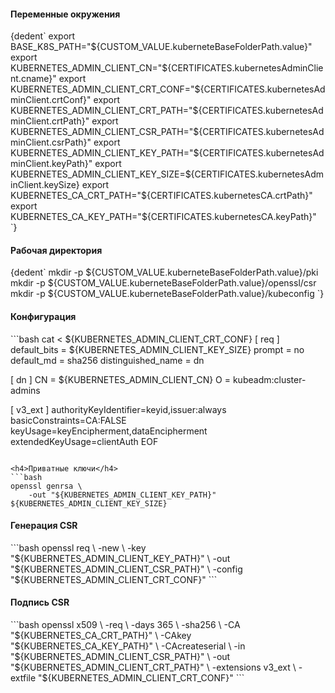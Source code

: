 

<h4>Переменные окружения</h4>
<CodeBlock language="bash">
    {dedent`
        export BASE_K8S_PATH="${CUSTOM_VALUE.kuberneteBaseFolderPath.value}"
        export KUBERNETES_ADMIN_CLIENT_CN="${CERTIFICATES.kubernetesAdminClient.cname}"
        export KUBERNETES_ADMIN_CLIENT_CRT_CONF="${CERTIFICATES.kubernetesAdminClient.crtConf}"
        export KUBERNETES_ADMIN_CLIENT_CRT_PATH="${CERTIFICATES.kubernetesAdminClient.crtPath}"
        export KUBERNETES_ADMIN_CLIENT_CSR_PATH="${CERTIFICATES.kubernetesAdminClient.csrPath}"
        export KUBERNETES_ADMIN_CLIENT_KEY_PATH="${CERTIFICATES.kubernetesAdminClient.keyPath}"
        export KUBERNETES_ADMIN_CLIENT_KEY_SIZE=${CERTIFICATES.kubernetesAdminClient.keySize}
        export KUBERNETES_CA_CRT_PATH="${CERTIFICATES.kubernetesCA.crtPath}"
        export KUBERNETES_CA_KEY_PATH="${CERTIFICATES.kubernetesCA.keyPath}"
    `}
</CodeBlock>

<h4>Рабочая директория</h4>
<CodeBlock language="bash">
    {dedent`
        mkdir -p ${CUSTOM_VALUE.kuberneteBaseFolderPath.value}/pki
        mkdir -p ${CUSTOM_VALUE.kuberneteBaseFolderPath.value}/openssl/csr
        mkdir -p ${CUSTOM_VALUE.kuberneteBaseFolderPath.value}/kubeconfig
    `}
</CodeBlock>

<h4>Конфигурация</h4>
```bash
cat <<EOF > ${KUBERNETES_ADMIN_CLIENT_CRT_CONF}
[ req ]
default_bits        = ${KUBERNETES_ADMIN_CLIENT_KEY_SIZE}
prompt              = no
default_md          = sha256
distinguished_name  = dn

[ dn ]
CN = ${KUBERNETES_ADMIN_CLIENT_CN}
O  = kubeadm:cluster-admins

[ v3_ext ]
authorityKeyIdentifier=keyid,issuer:always
basicConstraints=CA:FALSE
keyUsage=keyEncipherment,dataEncipherment
extendedKeyUsage=clientAuth
EOF
```

<h4>Приватные ключи</h4>
```bash
openssl genrsa \
    -out "${KUBERNETES_ADMIN_CLIENT_KEY_PATH}" ${KUBERNETES_ADMIN_CLIENT_KEY_SIZE}
```

<h4>Генерация CSR</h4>
```bash
openssl req \
    -new \
    -key    "${KUBERNETES_ADMIN_CLIENT_KEY_PATH}" \
    -out    "${KUBERNETES_ADMIN_CLIENT_CSR_PATH}" \
    -config "${KUBERNETES_ADMIN_CLIENT_CRT_CONF}"
```

<h4>Подпись CSR</h4>
```bash
openssl x509 \
    -req \
    -days 365 \
    -sha256 \
    -CA "${KUBERNETES_CA_CRT_PATH}" \
    -CAkey "${KUBERNETES_CA_KEY_PATH}" \
    -CAcreateserial \
    -in "${KUBERNETES_ADMIN_CLIENT_CSR_PATH}" \
    -out "${KUBERNETES_ADMIN_CLIENT_CRT_PATH}" \
    -extensions v3_ext \
    -extfile "${KUBERNETES_ADMIN_CLIENT_CRT_CONF}"
```
